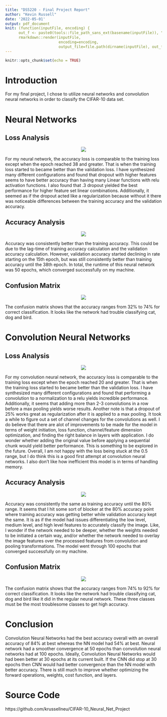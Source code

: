 ---
title: "DS5220 - Final Project Report"
author: "Kevin Russell"
date: '2022-05-01'
output: pdf_document
knit: (function(inputFile, encoding) { 
      out_f <- paste0(tools::file_path_sans_ext(basename(inputFile)), ".pdf");
      rmarkdown::render(inputFile,
                        encoding=encoding,
                        output_file=file.path(dirname(inputFile), out_f)) })
---

```{r setup, include=FALSE}
knitr::opts_chunk$set(echo = TRUE)
```

# Introduction

For my final project, I chose to utilize neural networks and convolution neural networks in order to classify the CIFAR-10 data set. 

# Neural Networks

## Loss Analysis

<center>
![](final_plots\nn_loss.PNG)
</center>

For my neural network, the accuracy loss is comparable to the training loss except when the epoch reached 38 and greater. That is when the training loss started to became better than the validation loss. I have synthesized many different configurations and found that dropout with higher features seems to have better accuracy than having many Linear functions with relu activation functions. I also found that .3 dropout yielded the best performance for higher feature set linear combinations. Additionally, it seemed as if the dropout acted like a regularization because without it there was noticeable differences between the training accuracy and the validation accuracy.

## Accuracy Analysis

<center>
![](final_plots\nn_accuracy.png)
</center>

Accuracy was consistently better than the training accuracy. This could be due to the lag-time of training accuracy calculation and the validation accuracy calculation. However, validation accuracy started declining in rate starting on the 15th epoch, but was still consistently better than training accuracy until the 38th epoch. In total, the runtime of this neural network was 50 epochs, which converged successfully on my machine.

## Confusion Matrix

<center>
![](final_plots\nn_conf_matrix.PNG)
</center>

The confusion matrix shows that the accuracy ranges from 32% to 74% for correct classification. It looks like the network had trouble classifying cat, dog and bird.

# Convolution Neural Networks

## Loss Analysis

<center>
![](final_plots\cnn_loss.PNG)
</center>

For my convolution neural network, the accuracy loss is comparable to the training loss except when the epoch reached 20 and greater. That is when the training loss started to became better than the validation loss. I have synthesized many different configurations and found that performing a convolution to a normalization to a relu yields incredible performance. Additionally, it seems that adding more than 2-3 convolutions in a row before a max pooling yields worse results. Another note is that a dropout of 25% works great as regularization after it is applied to a max pooling. It took a while to figure out a set of channel changes for the convolutions as well. I do believe that there are alot of improvements to be made for the model in terms of weight initiation, loss function, channel/feature dimension optimization, and finding the right balance in layers with application. I do wonder whether adding the original value before applying a sequential chunk would yield better performance. This is something to be explored in the future. Overall, I am not happy with the loss being stuck at the 0.5 range, but I do think this is a good first attempt at convolution neural networks. I also don't like how inefficient this model is in terms of handling memory.

## Accuracy Analysis

<center>
![](final_plots\cnn_accuracy.PNG)
</center>

Accuracy was consistently the same as training accuracy until the 80% range. It seems that I hit some sort of blocker at the 80% accuracy point where training accuracy was getting better while validation accuracy kept the same. It is as if the model had issues differentiating the low level, medium level, and high level features to accurately classify the image. Like, I wonder if the network needed to be deeper, whether the weights needed to be initiated a certain way, and/or whether the network needed to overlay the image features over the processed features from convolution and pooling transformations. The model went through 100 epochs that converged successfully on my machine.

## Confusion Matrix

<center>
![](final_plots\cnn_conf_matrix.PNG)
</center>

The confusion matrix shows that the accuracy ranges from 74% to 92% for correct classification. It looks like the network had trouble classifying cat, dog and bird like it did in the regular neural network. These three classes must be the most troublesome classes to get high accuracy.

# Conclusion

Convolution Neural Networks had the best accuracy overall with an overall accuracy of 84% at best whereas the NN model had 54% at best. Neural network had a smoother convergence at 50 epochs than convolution neural networks had at 100 epochs. Ideally, Convolution Neural Networks would had been better at 30 epochs at its current built. If the CNN did stop at 30 epochs then CNN would had better convergence than the NN model with better accuracy. There is still much to improve whether optimizing the forward operations, weights, cost function, and layers.

# Source Code

https://github.com/krussellneu/CIFAR-10_Neural_Net_Project
